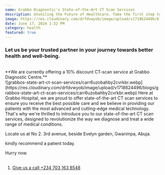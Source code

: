 ```yaml
---
name: Grabbo Diagnostic's State-of-the-Art CT Scan Services
description: Unveiling the Future of Healthcare. Take the first step towards a healthier future by scheduling your CT scan appointment today with accuracy, comfort, convenience and Rapid Results.
image: https://res.cloudinary.com/drfdvwyob/image/upload/v1718624496/blogs/grabbos-state-art-ct-scan-services/yxqtyjffpttgognupwsb.webp
date: June 17, 2024 1:32 PM
category: health
featured: true
---
```


### Let us be your trusted partner in your journey towards better health and well-being.
<br/>
**We are currently offering a 10% discount CT-scan service at Grabbo Diagnostic Centre.**
<br/>
![grabbos-state-art-ct-scan-services/carr6uzobahby2cvrkbr.webp](https://res.cloudinary.com/drfdvwyob/image/upload/v1718624496/blogs/grabbos-state-art-ct-scan-services/carr6uzobahby2cvrkbr.webp)
Here at Grabbo Hospital, we are proud to offer state-of-the-art CT scan services to ensure you receive the best possible care and we believe in providing our patients with the most advanced and cutting-edge medical technology. That's why we're thrilled to introduce you to our state-of-the-art CT scan services, designed to revolutionize the way we diagnose and treat a wide range of medical conditions.
<br/>

Locate us at
No 2. 3rd avenue, beside Evelyn garden, Gwarimpa, Abuja.

kindly recommend a patient today.


Hurry now.<br/>
<br/>

1.  <a className="relative z-10 rounded-full bg-primary-50 capitalize text-primary-600 px-5 py-2.5 font-medium " href="tel:+234 703 163 8548">Give us a call +234 703 163 8548</a><br/>
